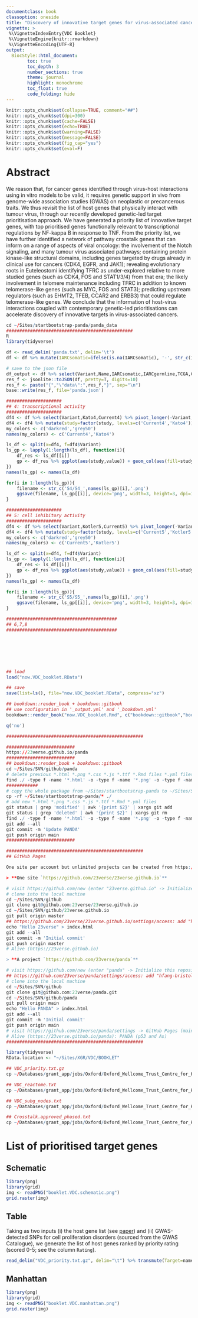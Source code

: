 ```yaml
---
documentclass: book
classoption: oneside
title: "Discovery of innovative target genes for virus-associated cancers"
vignette: >
 %\VignetteIndexEntry{VDC Booklet}
 %\VignetteEngine{knitr::rmarkdown}
 %\VignetteEncoding{UTF-8}
output: 
  BiocStyle::html_document:
        toc: true
        toc_depth: 3
        number_sections: true
        theme: journal
        highlight: monochrome
        toc_float: true
        code_folding: hide
---
```


```r
knitr::opts_chunk$set(collapse=TRUE, comment="##")
knitr::opts_chunk$set(dpi=300)
knitr::opts_chunk$set(cache=FALSE)
knitr::opts_chunk$set(echo=TRUE)
knitr::opts_chunk$set(warning=FALSE)
knitr::opts_chunk$set(message=FALSE)
knitr::opts_chunk$set(fig_cap="yes")
knitr::opts_chunk$set(eval=F)
```


# Abstract {#index}

We reason that, for cancer genes identified through virus-host interactions using in vitro models to be valid, it requires genetic support in vivo from genome-wide association studies (GWAS) on neoplastic or precancerous traits. We thus revisit the list of host genes that physically interact with tumour virus, through our recently developed genetic-led target prioritisation approach. We have generated a priority list of innovative target genes, with top prioritised genes functionally relevant to transcriptional regulations by NF-kappa B in response to TNF. From the priority list, we have further identified a network of pathway crosstalk genes that can inform on a range of aspects of viral oncology: the involvement of the Notch signaling, and many tumour virus associated pathways; containing protein kinase-like structural domains, including genes targeted by drugs already in clinical use for cancers (CDK4, EGFR, and JAK1); revealing evolutionary roots in Euteleostomi identifying TFRC as under-explored relative to more studied genes (such as CDK4, FOS and STAT1/3/4) from that era; the likely involvement in telomere maintenance including TFRC in addition to known telomerase-like genes (such as MYC, FOS and STAT3); predicting upstream regulators (such as EHMT2, TFEB, CCAR2 and ERBB3) that could regulate telomerase-like genes. We conclude that the information of host-virus interactions coupled with contemporary genetic-led prioritisations can accelerate discovery of innovative targets in virus-associated cancers.

```r
cd ~/Sites/startbootstrap-panda/panda_data
################################################
R
library(tidyverse)

df <- read_delim('panda.txt', delim='\t')
df <- df %>% mutate(IARCsomatic=ifelse(is.na(IARCsomatic), '-', str_c(IARCsomatic,'%'))) %>% mutate(IARCgermline=ifelse(is.na(IARCgermline), '-', str_c(IARCgermline,'%'))) %>% mutate(TCGA=ifelse(is.na(TCGA), '-', str_c(TCGA,'%'))) %>% mutate(ClinicalSignificance=ifelse(is.na(ClinicalSignificance), '-', ClinicalSignificance)) %>% mutate(SolventAccessibility=ifelse(is.na(SolventAccessibility), '-', SolventAccessibility)) %>% mutate(Structure1=ifelse(is.na(Structure1), '-', Structure1)) %>% mutate(Structure2=ifelse(is.na(Structure2), '-', Structure2))

# save to the json file
df_output <- df %>% select(Variant,Name,IARCsomatic,IARCgermline,TCGA,ClinicalSignificance,Location,SolventAccessibility,TemperatureSensitive,MutationType,Structure1,Structure2)
res_f <- jsonlite::toJSON(df, pretty=T, digits=10)
res_f <- paste("{","\"data\":",res_f,"}", sep="\n")
base::write(res_f, file='panda.json')

#####################
## 4: transcriptional activity
#####################
df4 <- df %>% select(Variant,Kato4,Current4) %>% pivot_longer(-Variant, names_to='study', values_to='value')
df4 <- df4 %>% mutate(study=factor(study, levels=c('Current4','Kato4')))
my_colors <- c('darkred','grey50')
names(my_colors) <- c('Current4','Kato4')

ls_df <- split(x=df4, f=df4$Variant)
ls_gp <- lapply(1:length(ls_df), function(i){
	df_res <- ls_df[[i]]
	gp <- df_res %>% ggplot(aes(study,value)) + geom_col(aes(fill=study), alpha=0.8) + theme_classic() + ylab("Transcriptional activity") + xlab('Study') + guides(fill='none') + scale_y_continuous(trans=scales::sqrt_trans(), breaks=c(1,10,50,100,150,200,250), limits=c(0,350)) + scale_x_discrete(labels=c("Current","Kato et al.")) + geom_hline(yintercept=c(100,250), color=my_colors, linetype='dashed') + scale_fill_manual(values=my_colors) + labs(title=names(ls_df)[i], subtitle='WT level indicated by colored lines')
})
names(ls_gp) <- names(ls_df)

for(i in 1:length(ls_gp)){
	filename <- str_c('S4/S4_',names(ls_gp)[i],'.png')
	ggsave(filename, ls_gp[[i]], device='png', width=3, height=3, dpi=144)
}

#####################
## 5: cell inhibitory activity
#####################
df4 <- df %>% select(Variant,Kotler5,Current5) %>% pivot_longer(-Variant, names_to='study', values_to='value')
df4 <- df4 %>% mutate(study=factor(study, levels=c('Current5','Kotler5')))
my_colors <- c('darkred','grey50')
names(my_colors) <- c('Current5','Kotler5')

ls_df <- split(x=df4, f=df4$Variant)
ls_gp <- lapply(1:length(ls_df), function(i){
	df_res <- ls_df[[i]]
	gp <- df_res %>% ggplot(aes(study,value)) + geom_col(aes(fill=study), alpha=0.8) + theme_classic() + ylab("Fitness score (Z)") + xlab('Study') + guides(fill='none') + scale_y_continuous(breaks=c(-2,-1,0,1,2), limits=c(-2,2.5)) + scale_x_discrete(labels=c("Current","Kotler et al.")) + geom_hline(yintercept=c(0.47,0.86), color=my_colors, linetype='dashed') + scale_fill_manual(values=my_colors) + labs(title=names(ls_df)[i], subtitle='WT level indicated by colored lines')
})
names(ls_gp) <- names(ls_df)

for(i in 1:length(ls_gp)){
	filename <- str_c('S5/S5_',names(ls_gp)[i],'.png')
	ggsave(filename, ls_gp[[i]], device='png', width=3, height=3, dpi=144)
}

##########################################
## 6,7,8
##########################################







## load
load("now.VDC_booklet.RData")

## save
save(list=ls(), file="now.VDC_booklet.RData", compress="xz")

## bookdown::render_book + bookdown::gitbook
## use configuration in '_output.yml' and '_bookdown.yml'
bookdown::render_book("now.VDC_booklet.Rmd", c("bookdown::gitbook","bookdown::pdf_book","bookdown::tufte_html_book")[1])

q('no')

####################################################

##########################
https://23verse.github.io/panda
##########################
## bookdown::render_book + bookdown::gitbook
cd ~/Sites/SVN/github/panda
# delete previous *.html *.png *.css *.js *.ttf *.Rmd files *.yml files
find ./ -type f -name '*.html' -o -type f -name '*.png' -o -type f -name '*.css' -o -type f -name '*.js' -o -type f -name '*.ttf' -o -type f -name '*.Rmd' -o -type f -name '*.yml' -o -type f -name '*.RDS' -o -type f -name '*.r' | xargs rm -rf
############
# copy the whole package from ~/Sites/startbootstrap-panda to ~/Sites/SVN/github/panda
cp -rf ~/Sites/startbootstrap-panda/* ./
# add new *.html *.png *.css *.js *.ttf *.Rmd *.yml files
git status | grep 'modified' | awk '{print $2}' | xargs git add
git status | grep 'deleted' | awk '{print $2}' | xargs git rm
find ./ -type f -name '*.html' -o -type f -name '*.png' -o -type f -name '*.css' -o -type f -name '*.js' -o -type f -name '*.map' -o -type f -name '*.json' -o -type f -name '*.Rmd' -o -type f -name '*.md' | xargs git add
git add --all
git commit -m 'Update PANDA'
git push origin main
##########################

####################################################
## GitHub Pages

One site per account but unlimited projects can be created from https://pages.github.com:

> **One site `https://github.com/23verse/23verse.github.io`**

# visit https://github.com/new (enter "23verse.github.io" -> Initialize this repository with a README)
# clone into the local machine 
cd ~/Sites/SVN/github
git clone git@github.com:23verse/23verse.github.io
cd ~/Sites/SVN/github/23verse.github.io
git pull origin master
## https://github.com/23verse/23verse.github.io/settings/access: add "hfang-bristol"
echo "Hello 23verse" > index.html
git add --all
git commit -m 'Initial commit'
git push origin master
# Alive (https://23verse.github.io)

> **A project `https://github.com/23verse/panda`**

# visit https://github.com/new (enter "panda" -> Initialize this repository with a README)
## https://github.com/23verse/panda/settings/access: add "hfang-bristol"
# clone into the local machine 
cd ~/Sites/SVN/github
git clone git@github.com:23verse/panda.git
cd ~/Sites/SVN/github/panda
git pull origin main
echo "Hello PANDA" > index.html
git add --all
git commit -m 'Initial commit'
git push origin main
# visit https://github.com/23verse/panda/settings -> GitHub Pages (main/root)
# Alive (https://23verse.github.io/panda): PANDA (p53 and As)
####################################################

```

```r
library(tidyverse)
RData.location <- "~/Sites/XGR/VDC/BOOKLET"
```

```r
## VDC_priority.txt.gz
cp ~/Databases/grant_app/jobs/Oxford/Oxford_Wellcome_Trust_Centre_for_Human_Genetics/ULTRA-DD/MDPI/VDC/VDC_priority.txt.gz ~/Sites/XGR/VDC/BOOKLET

## VDC_reactome.txt
cp ~/Databases/grant_app/jobs/Oxford/Oxford_Wellcome_Trust_Centre_for_Human_Genetics/ULTRA-DD/MDPI/VDC/VDC_reactome.txt ~/Sites/XGR/VDC/BOOKLET

## VDC_subg_nodes.txt
cp ~/Databases/grant_app/jobs/Oxford/Oxford_Wellcome_Trust_Centre_for_Human_Genetics/ULTRA-DD/MDPI/VDC/VDC_subg_nodes.txt ~/Sites/XGR/VDC/BOOKLET

## Crosstalk.approved_phased.txt
cp ~/Databases/grant_app/jobs/Oxford/Oxford_Wellcome_Trust_Centre_for_Human_Genetics/ULTRA-DD/MDPI/VDC/Crosstalk.approved_phased.txt ~/Sites/XGR/VDC/BOOKLET

```


# List of prioritised target genes

## Schematic

```r
library(png)
library(grid)
img <- readPNG("booklet.VDC.schematic.png")
grid.raster(img)
```

## Table

Taking as two inputs (i) the host gene list (see [paper](https://pubmed.ncbi.nlm.nih.gov/22810586)) and (ii) GWAS-detected SNPs for cell proliferation disorders (sourced from the GWAS Catalogue), we generate the list of host genes ranked by priority rating (scored 0-5; see the column `Rating`).

```r
read_delim("VDC_priority.txt.gz", delim="\t") %>% transmute(Target=name, Rank=rank, Rating=signif(rating,digits=4), Description=description) %>% DT::datatable(options=list(pageLength=10,searchHighlight=T,dom='Bfrtip',buttons=c('csv','copy'), dom='t',scrollX=T), style='default', caption="", rownames=FALSE, escape=F, extensions=c('Buttons'))
```

## Manhattan

```r
library(png)
library(grid)
img <- readPNG("booklet.VDC.manhattan.png")
grid.raster(img)
```
